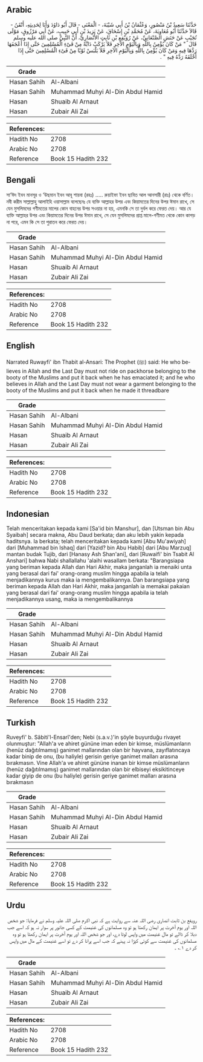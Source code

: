 ## Arabic


<div dir="rtl" lang="ar" style={{fontSize:'larger',backgroundColor:'#f8f9fa',padding:20}}>
حَدَّثَنَا سَعِيدُ بْنُ مَنْصُورٍ، وَعُثْمَانُ بْنُ أَبِي شَيْبَةَ، - الْمَعْنَى - قَالَ أَبُو دَاوُدَ وَأَنَا لِحَدِيثِهِ، أَتْقَنُ - قَالاَ حَدَّثَنَا أَبُو مُعَاوِيَةَ، عَنْ مُحَمَّدِ بْنِ إِسْحَاقَ، عَنْ يَزِيدَ بْنِ أَبِي حَبِيبٍ، عَنْ أَبِي مَرْزُوقٍ، مَوْلَى تُجَيْبٍ عَنْ حَنَشٍ الصَّنْعَانِيِّ، عَنْ رُوَيْفِعِ بْنِ ثَابِتٍ الأَنْصَارِيِّ، أَنَّ النَّبِيَّ صلى الله عليه وسلم قَالَ ‏ "‏ مَنْ كَانَ يُؤْمِنُ بِاللَّهِ وَبِالْيَوْمِ الآخِرِ فَلاَ يَرْكَبْ دَابَّةً مِنْ فَىْءِ الْمُسْلِمِينَ حَتَّى إِذَا أَعْجَفَهَا رَدَّهَا فِيهِ وَمَنْ كَانَ يُؤْمِنُ بِاللَّهِ وَبِالْيَوْمِ الآخِرِ فَلاَ يَلْبَسْ ثَوْبًا مِنْ فَىْءِ الْمُسْلِمِينَ حَتَّى إِذَا أَخْلَقَهُ رَدَّهُ فِيهِ ‏"‏ ‏.‏
</div>
<div style={{backgroundColor:'#f8f9fa',padding:20, marginBottom: 10}}><table> <thead> <tr> <th>Grade</th> <th></th> </tr> </thead> <tbody> <tr><td>Hasan Sahih</td><td>Al-Albani</td></tr><tr><td>Hasan Sahih</td><td>Muhammad Muhyi Al-Din Abdul Hamid</td></tr><tr><td>Hasan</td><td>Shuaib Al Arnaut</td></tr><tr><td>Hasan</td><td>Zubair Ali Zai</td></tr></tbody></table><table> <thead> <tr> <th>References:</th> <th></th> </tr> </thead> <tbody><tr><td>Hadith No</td><td>2708</td></tr><tr><td>Arabic No</td><td>2708</td></tr><tr><td>Reference</td><td>Book 15 Hadith 232</td></tr></tbody></table></div>

## Bengali


<div dir="ltr" lang="bn" style={{fontSize:'larger',backgroundColor:'#f8f9fa',padding:20}}>
সা‘ঈদ ইবন মানসূর ও ‘উছমান ইবন আবূ শায়বা (রহঃ) ..... রুয়াইফা ইবন ছাবিত আল আনসারী (রাঃ) থেকে বর্ণিত। নবী করীম সাল্লাল্লাহু আলাইহি ওয়াসাল্লাম বলেছেনঃ যে ব্যক্তি আল্লাহর উপর এবং কিয়ামতের দিনের উপর ঈমান রাখে, সে যেন মুসলিমদের গণীমতের মালের কোন বাহনের উপর সওয়ার না হয়, এমনকি সে তা দুর্বল করে ফেরত দেয়। আর যে ব্যক্তি আল্লাহর উপর এবং কিয়ামতের দিনের উপর ঈমান রাখে, সে যেন মুসলিমদের প্রাপ্ত মালে-গণীমত থেকে কোন কাপড় না পরে, এমন কি সে তা পুরাতন করে ফেরত দেয়।
</div>
<div style={{backgroundColor:'#f8f9fa',padding:20, marginBottom: 10}}><table> <thead> <tr> <th>Grade</th> <th></th> </tr> </thead> <tbody> <tr><td>Hasan Sahih</td><td>Al-Albani</td></tr><tr><td>Hasan Sahih</td><td>Muhammad Muhyi Al-Din Abdul Hamid</td></tr><tr><td>Hasan</td><td>Shuaib Al Arnaut</td></tr><tr><td>Hasan</td><td>Zubair Ali Zai</td></tr></tbody></table><table> <thead> <tr> <th>References:</th> <th></th> </tr> </thead> <tbody><tr><td>Hadith No</td><td>2708</td></tr><tr><td>Arabic No</td><td>2708</td></tr><tr><td>Reference</td><td>Book 15 Hadith 232</td></tr></tbody></table></div>

## English


<div dir="ltr" lang="en" style={{fontSize:'larger',backgroundColor:'#f8f9fa',padding:20}}>
Narrated Ruwayfi' ibn Thabit al-Ansari: The Prophet (ﷺ) said: He who believes in Allah and the Last Day must not ride on packhorse belonging to the booty of the Muslims and put it back when he has emaciated it; and he who believes in Allah and the Last Day must not wear a garment belonging to the booty of the Muslims and put it back when he made it threadbare
</div>
<div style={{backgroundColor:'#f8f9fa',padding:20, marginBottom: 10}}><table> <thead> <tr> <th>Grade</th> <th></th> </tr> </thead> <tbody> <tr><td>Hasan Sahih</td><td>Al-Albani</td></tr><tr><td>Hasan Sahih</td><td>Muhammad Muhyi Al-Din Abdul Hamid</td></tr><tr><td>Hasan</td><td>Shuaib Al Arnaut</td></tr><tr><td>Hasan</td><td>Zubair Ali Zai</td></tr></tbody></table><table> <thead> <tr> <th>References:</th> <th></th> </tr> </thead> <tbody><tr><td>Hadith No</td><td>2708</td></tr><tr><td>Arabic No</td><td>2708</td></tr><tr><td>Reference</td><td>Book 15 Hadith 232</td></tr></tbody></table></div>

## Indonesian


<div dir="ltr" lang="id" style={{fontSize:'larger',backgroundColor:'#f8f9fa',padding:20}}>
Telah menceritakan kepada kami [Sa'id bin Manshur], dan [Utsman bin Abu Syaibah] secara makna, Abu Daud berkata; dan aku lebih yakin kepada haditsnya. Ia berkata; telah menceritakan kepada kami [Abu Mu'awiyah] dari [Muhammad bin Ishaq] dari [Yazid? bin Abu Habib] dari [Abu Marzuq] mantan budak Tujib, dari [Hanasy Ash Shan'ani], dari [Ruwaifi' bin Tsabit Al Anshari] bahwa Nabi shallallahu 'alaihi wasallam berkata: "Barangsiapa yang beriman kepada Allah dan Hari Akhir, maka janganlah ia menaiki unta yang berasal dari fai' orang-orang muslim hingga apabila ia telah menjadikannya kurus maka ia mengembalikannya. Dan barangsiapa yang beriman kepada Allah dan Hari Akhir, maka janganlah ia memakai pakaian yang berasal dari fai' orang-orang muslim hingga apabila ia telah menjadikannya usang, maka ia mengembalikannya
</div>
<div style={{backgroundColor:'#f8f9fa',padding:20, marginBottom: 10}}><table> <thead> <tr> <th>Grade</th> <th></th> </tr> </thead> <tbody> <tr><td>Hasan Sahih</td><td>Al-Albani</td></tr><tr><td>Hasan Sahih</td><td>Muhammad Muhyi Al-Din Abdul Hamid</td></tr><tr><td>Hasan</td><td>Shuaib Al Arnaut</td></tr><tr><td>Hasan</td><td>Zubair Ali Zai</td></tr></tbody></table><table> <thead> <tr> <th>References:</th> <th></th> </tr> </thead> <tbody><tr><td>Hadith No</td><td>2708</td></tr><tr><td>Arabic No</td><td>2708</td></tr><tr><td>Reference</td><td>Book 15 Hadith 232</td></tr></tbody></table></div>

## Turkish


<div dir="ltr" lang="tr" style={{fontSize:'larger',backgroundColor:'#f8f9fa',padding:20}}>
Ruveyfi' b. Sâbiti'l-Ensarî'den; Nebi (s.a.v.)'in şöyIe buyurduğu rivayet olunmuştur: "Allah'a ve ahiret gününe iman eden bir kimse, müslümanların (henüz dağıtılmamış) ganimet mallarından olan bir hayvana, zayıflatıncaya kadar binip de onu, (bu haliyle) gerisin geriye ganimet malları arasına bırakmasın. Vine Allah'a ve ahiret gününe inanan bir kimse müslümanların (henüz dağıtılmamış) ganimet mallarından olan bir elbiseyi eksikitinceye kadar giyip de onu (bu haliyle) gerisin geriye ganimet malları arasına bırakmasın
</div>
<div style={{backgroundColor:'#f8f9fa',padding:20, marginBottom: 10}}><table> <thead> <tr> <th>Grade</th> <th></th> </tr> </thead> <tbody> <tr><td>Hasan Sahih</td><td>Al-Albani</td></tr><tr><td>Hasan Sahih</td><td>Muhammad Muhyi Al-Din Abdul Hamid</td></tr><tr><td>Hasan</td><td>Shuaib Al Arnaut</td></tr><tr><td>Hasan</td><td>Zubair Ali Zai</td></tr></tbody></table><table> <thead> <tr> <th>References:</th> <th></th> </tr> </thead> <tbody><tr><td>Hadith No</td><td>2708</td></tr><tr><td>Arabic No</td><td>2708</td></tr><tr><td>Reference</td><td>Book 15 Hadith 232</td></tr></tbody></table></div>

## Urdu


<div dir="rtl" lang="ur" style={{fontSize:'larger',backgroundColor:'#f8f9fa',padding:20}}>
رویفع بن ثابت انصاری رضی اللہ عنہ سے روایت ہے کہ نبی اکرم صلی اللہ علیہ وسلم نے فرمایا: جو شخص اللہ اور یوم آخرت پر ایمان رکھتا ہو تو وہ مسلمانوں کی غنیمت کے کسی جانور پر سوار نہ ہو کہ اسے جب دبلا کر ڈالے تو مال غنیمت میں واپس لوٹا دے، اور جو شخص اللہ اور یوم آخرت پر ایمان رکھتا ہو تو وہ مسلمانوں کی غنیمت سے کوئی کپڑا نہ پہنے کہ جب اسے پرانا کر دے تو اسے غنیمت کے مال میں واپس کر دے ۱؎ ۔
</div>
<div style={{backgroundColor:'#f8f9fa',padding:20, marginBottom: 10}}><table> <thead> <tr> <th>Grade</th> <th></th> </tr> </thead> <tbody> <tr><td>Hasan Sahih</td><td>Al-Albani</td></tr><tr><td>Hasan Sahih</td><td>Muhammad Muhyi Al-Din Abdul Hamid</td></tr><tr><td>Hasan</td><td>Shuaib Al Arnaut</td></tr><tr><td>Hasan</td><td>Zubair Ali Zai</td></tr></tbody></table><table> <thead> <tr> <th>References:</th> <th></th> </tr> </thead> <tbody><tr><td>Hadith No</td><td>2708</td></tr><tr><td>Arabic No</td><td>2708</td></tr><tr><td>Reference</td><td>Book 15 Hadith 232</td></tr></tbody></table></div>